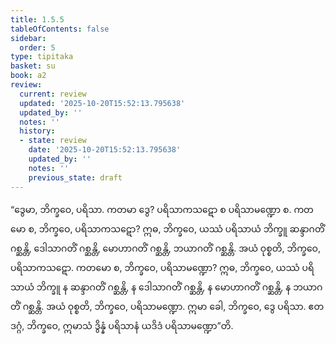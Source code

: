 ```yaml
---
title: 1.5.5
tableOfContents: false
sidebar:
  order: 5
type: tipitaka
basket: su
book: a2
review:
  current: review
  updated: '2025-10-20T15:52:13.795638'
  updated_by: ''
  notes: ''
  history:
  - state: review
    date: '2025-10-20T15:52:13.795638'
    updated_by: ''
    notes: ''
    previous_state: draft
---
```



<DynamicBreadcrumb />


<ReviewStatus review={frontmatter.review} showDetails={true} />

<HypothesisAnnotation frontmatter={frontmatter} />

<Division number="47" book="a2" e="ch" v="15" p="72">

<Paragraph number="114" book="a2">
“ဒွေမာ, ဘိက္ခဝေ, ပရိသာ. ကတမာ ဒွေ? ပရိသာကသဋော စ ပရိသာမဏ္ဍော စ. ကတမော စ, ဘိက္ခဝေ, ပရိသာကသဋော? ဣဓ, ဘိက္ခဝေ, ယဿံ ပရိသာယံ ဘိက္ခူ ဆန္ဒာဂတိံ ဂစ္ဆန္တိ, ဒေါသာဂတိံ ဂစ္ဆန္တိ, မောဟာဂတိံ ဂစ္ဆန္တိ, ဘယာဂတိံ ဂစ္ဆန္တိ. အယံ ဝုစ္စတိ, ဘိက္ခဝေ, ပရိသာကသဋော.
</Paragraph>

<Paragraph number="115" book="a2">
ကတမော စ, ဘိက္ခဝေ, ပရိသာမဏ္ဍော? ဣဓ, ဘိက္ခဝေ, ယဿံ ပရိသာယံ ဘိက္ခူ န ဆန္ဒာဂတိံ ဂစ္ဆန္တိ, န ဒေါသာဂတိံ ဂစ္ဆန္တိ, န မောဟာဂတိံ ဂစ္ဆန္တိ, န ဘယာဂတိံ ဂစ္ဆန္တိ. အယံ ဝုစ္စတိ, ဘိက္ခဝေ, ပရိသာမဏ္ဍော. ဣမာ ခေါ, ဘိက္ခဝေ, ဒွေ ပရိသာ. ဧတဒဂ္ဂံ, ဘိက္ခဝေ, ဣမာသံ ဒွိန္နံ ပရိသာနံ ယဒိဒံ ပရိသာမဏ္ဍော”တိ.
</Paragraph>
</Division>